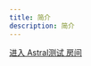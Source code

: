 ```yaml
---
title: 简介
description: 简介
---
```


[进入 Astral测试 房间](astral://room?code=eyJhbGciOiJIUzI1NiIsInR5cCI6IkpXVCJ9.eyJkYXRhIjoiSDRzSUFBQUFBQUFBQ2lYS3ZRM0NNQkFHMEYyKzJpZlp5VGs1UEFRTElBbzdkcWp5SXljSUlVUlB6Um9VaUE0SnNRNWhEQXBlL1U3b2ZaZmc4TDArUDQvMzhyb3N0enNVVXQvazR6aW5DRGZuZlZMSXc5Q3QvNVVielNZRlMxNkttamhvb1JDNG9pcFlFVFlwRmJHRXd1aW42VERrQ0lkYWl5bkZSQkpqRGJGbm9aVVVEYld4dE5JR1hlbFlRMkgydXdsdXN6My9BQ0paQmJtV0FBQUEiLCJpYXQiOjE3NDk5MjMyMTAsImV4cCI6MTc1MjUxNTIxMCwiaXNzIjoiYXN0cmFsX2FwcCJ9.eJyMItOXOw8Tn3pZlMOcp-t5Z8FJvi_Op-jJ8sdpkOU)



<Icon name="open-book" />
